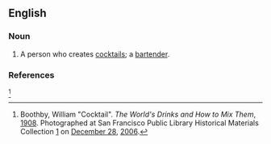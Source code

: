 == English ==

===Noun===

# A person who creates [[cocktails]]; a [[bartender]].

===References===
<ref name="Boothby">Boothby, William "Cocktail". ''The World's Drinks and How to Mix Them'', [[1908]]. Photographed at San Francisco Public Library Historical Materials Collection [http://flickr.com/photos/joegratz/336862865/in/photostream/] on [[December 28]], [[2006]].</ref>